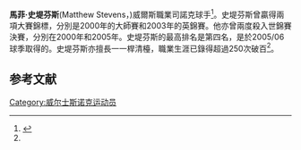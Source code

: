 {{noteTA
|G1=Snooker
|T=zh-hk:馬菲·史堤芬斯;zh-tw:馬修·史蒂芬斯;zh-cn:马修·史蒂芬斯;
|1=zh-hk:馬菲·史堤芬斯;zh-tw:馬修·史蒂芬斯;zh-cn:马修·史蒂芬斯;
}}
{{Infobox snooker player
| name           = 史堤芬斯<br>Matthew Stevens
|image           = Matthew Stevens PHC 2012.jpg
|caption         = 
|birth_date      = {{birth date and age|1977|9|11|df=y}}
|birth_place     = [[Carmarthen|Carmarthen]]
| Sport country  = {{WAL}}
| Nickname       = 威爾斯龍(The Welsh Dragon)
| Professional   = 1994–
| High ranking   = 4 ([[Snooker_world_rankings_2005/2006|2005/06]])
| Prize money    = [[Pound_sterling|£]]2,294,583<ref name="prizemoney">{{cite web|title=Prize Money - All-time, Professional|url=http://www.cuetracker.net/pages/prizeMoney.php?alltime&status=p|publisher=CueTracker - Snooker Database|accessdate=26 April 2014|deadurl=yes|archiveurl=https://web.archive.org/web/20141019012038/http://www.cuetracker.net/pages/prizeMoney.php?alltime&status=p|archivedate=2014-10-19}}</ref>
| High break     = '''[[滿分桿|147]]''' <small>([[Players_Tour_Championship_2011/2012_–_Event_12|2012 FFB Snooker Open]])</small>
| Century break  = 255<ref name="centurybreaks">{{cite web|title=Centuries|url=http://www.prosnookerblog.com/centuries/|publisher=Pro Snooker Blog|accessdate=18 May 2014}}</ref>
| Ranking wins   = 1
| Other wins     = 6
| World champ    =
}}
'''馬菲·史堤芬斯'''(Matthew Stevens，{{bd|1977年|9月11日}})威爾斯職業司諾克球手<ref name="Profile on World Snooker">{{Cite web
| url = http://www.worldsnooker.com/player_list-8138.htm
| title = Profile on World Snooker
| publisher = World Snooker Association
| year = 2010
| accessdate = 2010-09-02
}}</ref>。史堤芬斯曾贏得兩項大賽錦標，分別是2000年的大師賽和2003年的英錦賽。他亦曾兩度殺入世錦賽決賽，分別在2000年和2005年。史堤芬斯的最高排名是第四名，是於2005/06球季取得的。史堤芬斯亦擅長一一桿清檯，職業生涯已錄得超過250次破百<ref name="centurybreaks" />。

==参考文献==
{{reflist}}

[[Category:威尔士斯诺克运动员|Category:威尔士斯诺克运动员]]
